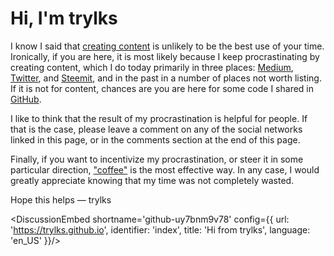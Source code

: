 
<Helmet>
    <title>Hi from trylks</title>
    <meta property="og:title" content="Hi from trylks"/>
    <meta property="og:description" content="Find more about me"/>
    <meta property="og:image" content="https://avatars.githubusercontent.com/u/1286855"/>
    <meta property="og:url" content="https://trylks.github.io"/>
    <meta property="twitter:card" content="summary" />
</Helmet>


# Hi, I'm trylks

I know I said that [creating content](https://trylks.medium.com/so-you-want-to-create-content-cef8b570b0cb) is unlikely to be the best use of your time.
Ironically, if you are here, it is most likely because I keep procrastinating by creating content, which I do today
primarily in three places:
[Medium](https://trylks.medium.com/),
[Twitter](https://twitter.com/trylks),
and [Steemit](https://steemit.com/@trylks),
and in the past in a number of places not worth listing.
If it is not for content, chances are you are here for some code I shared in [GitHub](https://github.com/trylks/).

I like to think that the result of my procrastination is helpful for people.
If that is the case, please leave a comment on any of the social networks linked in this page,
or in the comments section at the end of this page.

Finally, if you want to incentivize my procrastination, or steer it in some particular direction,
["coffee"](https://www.buymeacoffee.com/trylks) is the most effective way.
In any case, I would greatly appreciate knowing that my time was not completely wasted.

Hope this helps — trylks

<DiscussionEmbed shortname='github-uy7bnm9v78' config={{
    url: 'https://trylks.github.io',
    identifier: 'index',
    title: 'Hi from trylks',
    language: 'en_US' }}/>
